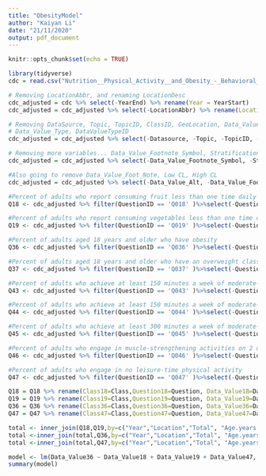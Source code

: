 ```yaml
---
title: "ObesityModel"
author: "Kaiyan Li"
date: "21/11/2020"
output: pdf_document
---
```


```r
knitr::opts_chunk$set(echo = TRUE)
```

```r
library(tidyverse)
cdc = read.csv("Nutrition__Physical_Activity__and_Obesity_-_Behavioral_Risk_Factor_Surveillance_System.csv")

# Removing LocationAbbr, and renaming LocationDesc
cdc_adjusted = cdc %>% select(-YearEnd) %>% rename(Year = YearStart)
cdc_adjusted = cdc_adjusted %>% select(-LocationAbbr) %>% rename(Location = LocationDesc)

# Removing DataSource, Topic, TopicID, ClassID, GeoLocation, Data_Value_Unit, 
# Data_Value_Type, DataValueTypeID
cdc_adjusted = cdc_adjusted %>% select(-Datasource, -Topic, -TopicID, -ClassID, -GeoLocation, -Data_Value_Unit, -Data_Value_Type, - DataValueTypeID)

# Removing more variables... Data_Value_Footnote_Symbol, StratificationCategoryId1, StratificationID1
cdc_adjusted = cdc_adjusted %>% select(-Data_Value_Footnote_Symbol, -StratificationCategoryId1, -StratificationID1)

#Also going to remove Data_Value_Foot_Note, Low CL, High CL
cdc_adjusted = cdc_adjusted %>% select(-Data_Value_Alt, -Data_Value_Footnote, -Low_Confidence_Limit, -High_Confidence_Limit )
```

```r
#Percent of adults who report consuming fruit less than one time daily
Q18 <- cdc_adjusted %>% filter(QuestionID == 'Q018' )%>%select(-QuestionID)

#Percent of adults who report consuming vegetables less than one time daily
Q19 <- cdc_adjusted %>% filter(QuestionID == 'Q019' )%>%select(-QuestionID)

#Percent of adults aged 18 years and older who have obesity
Q36 <- cdc_adjusted %>% filter(QuestionID == 'Q036' )%>%select(-QuestionID)

#Percent of adults aged 18 years and older who have an overweight classification
Q37 <- cdc_adjusted %>% filter(QuestionID == 'Q037' )%>%select(-QuestionID)

#Percent of adults who achieve at least 150 minutes a week of moderate-intensity aerobic physical activity or 75 minutes a week of vigorous-intensity aerobic activity (or an equivalent combination)
Q43 <- cdc_adjusted %>% filter(QuestionID == 'Q043' )%>%select(-QuestionID)

#Percent of adults who achieve at least 150 minutes a week of moderate-intensity aerobic physical activity or 75 minutes a week of vigorous-intensity aerobic physical activity and engage in muscle-strengthening activities on 2 or more days a week
Q44 <- cdc_adjusted %>% filter(QuestionID == 'Q044' )%>%select(-QuestionID)

#Percent of adults who achieve at least 300 minutes a week of moderate-intensity aerobic physical activity or 150 minutes a week of vigorous-intensity aerobic activity (or an equivalent combination)
Q45 <- cdc_adjusted %>% filter(QuestionID == 'Q045' )%>%select(-QuestionID)

#Percent of adults who engage in muscle-strengthening activities on 2 or more days a week
Q46 <- cdc_adjusted %>% filter(QuestionID == 'Q046' )%>%select(-QuestionID)

#Percent of adults who engage in no leisure-time physical activity
Q47 <- cdc_adjusted %>% filter(QuestionID == 'Q047' )%>%select(-QuestionID)
```

```r
Q18 = Q18 %>% rename(Class18=Class,Question18=Question, Data_Value18=Data_Value, Sample_Size18=Sample_Size)
Q19 = Q19 %>% rename(Class19=Class,Question19=Question, Data_Value19=Data_Value, Sample_Size19=Sample_Size)
Q36 = Q36 %>% rename(Class36=Class,Question36=Question, Data_Value36=Data_Value, Sample_Size36=Sample_Size)
Q47 = Q47 %>% rename(Class47=Class,Question47=Question, Data_Value47=Data_Value, Sample_Size47=Sample_Size)

total <- inner_join(Q18,Q19,by=c("Year","Location","Total", "Age.years.", "Education", "Gender", "Income", "Race.Ethnicity","LocationID","StratificationCategory1","Stratification1"))
total <-inner_join(total,Q36,by=c("Year","Location","Total", "Age.years.", "Education", "Gender", "Income", "Race.Ethnicity","LocationID","StratificationCategory1","Stratification1"))
total <-inner_join(total,Q47,by=c("Year","Location","Total", "Age.years.", "Education", "Gender", "Income", "Race.Ethnicity","LocationID","StratificationCategory1","Stratification1"))

model <- lm(Data_Value36 ~ Data_Value18 + Data_Value19 + Data_Value47, data=total)
summary(model)
```

